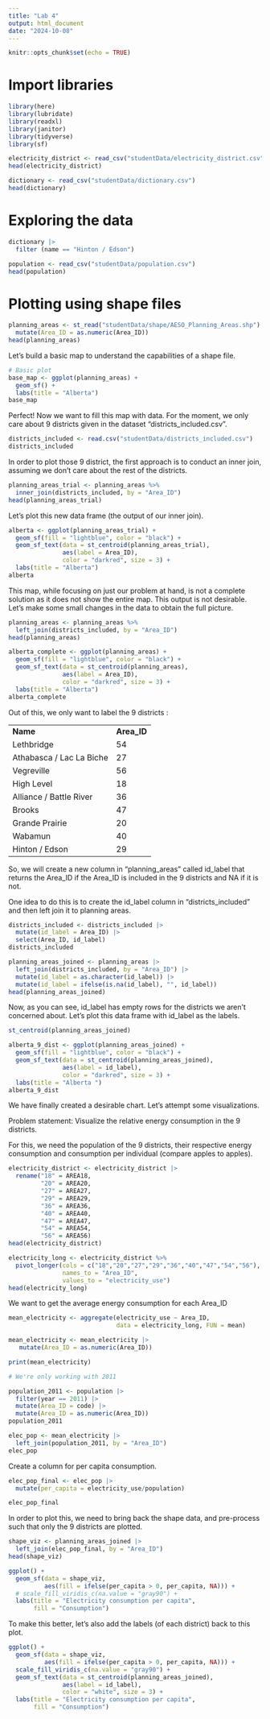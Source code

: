 ```yaml
---
title: "Lab 4"
output: html_document
date: "2024-10-08"
---
```


```r
knitr::opts_chunk$set(echo = TRUE)
```

# Import libraries

```r
library(here)
library(lubridate)
library(readxl)
library(janitor)
library(tidyverse)
library(sf)
```

```r
electricity_district <- read_csv("studentData/electricity_district.csv")
head(electricity_district)
```

```r
dictionary <- read_csv("studentData/dictionary.csv")
head(dictionary)
```

# Exploring the data

```r
dictionary |>
  filter (name == "Hinton / Edson")
```

```r
population <- read_csv("studentData/population.csv")
head(population)
```

# Plotting using shape files

```r
planning_areas <- st_read("studentData/shape/AESO_Planning_Areas.shp") |>
  mutate(Area_ID = as.numeric(Area_ID))
head(planning_areas)
```

Let's build a basic map to understand the capabilities of a shape file.

```r
# Basic plot
base_map <- ggplot(planning_areas) +
  geom_sf() +    
  labs(title = "Alberta") 
base_map
```

Perfect! Now we want to fill this map with data. For the moment, we only care about 9 districts given in the dataset "districts_included.csv".

```r
districts_included <- read.csv("studentData/districts_included.csv") 
districts_included
```

In order to plot those 9 district, the first approach is to conduct an inner join, assuming we don't care about the rest of the districts.

```r
planning_areas_trial <- planning_areas %>%
  inner_join(districts_included, by = "Area_ID")
head(planning_areas_trial)
```

Let's plot this new data frame (the output of our inner join).

```r
alberta <- ggplot(planning_areas_trial) +
  geom_sf(fill = "lightblue", color = "black") +    
  geom_sf_text(data = st_centroid(planning_areas_trial),             
               aes(label = Area_ID),                   
               color = "darkred", size = 3) +       
  labs(title = "Alberta") 
alberta
```

This map, while focusing on just our problem at hand, is not a complete solution as it does not show the entire map. This output is not desirable. Let's make some small changes in the data to obtain the full picture.

```r
planning_areas <- planning_areas %>%
  left_join(districts_included, by = "Area_ID")
head(planning_areas)
```

```r
alberta_complete <- ggplot(planning_areas) +
  geom_sf(fill = "lightblue", color = "black") +    
  geom_sf_text(data = st_centroid(planning_areas),             
               aes(label = Area_ID),                   
               color = "darkred", size = 3) +       
  labs(title = "Alberta") 
alberta_complete
```

Out of this, we only want to label the 9 districts :

|                          |             |
|--------------------------|-------------|
| **Name**                 | **Area_ID** |
| Lethbridge               | 54          |
| Athabasca / Lac La Biche | 27          |
| Vegreville               | 56          |
| High Level               | 18          |
| Alliance / Battle River  | 36          |
| Brooks                   | 47          |
| Grande Prairie           | 20          |
| Wabamun                  | 40          |
| Hinton / Edson           | 29          |

So, we will create a new column in "planning_areas" called id_label that returns the Area_ID if the Area_ID is included in the 9 districts and NA if it is not.

One idea to do this is to create the id_label column in "districts_included" and then left join it to planning areas.

```r
districts_included <- districts_included |>
  mutate(id_label = Area_ID) |>
  select(Area_ID, id_label)
districts_included
```

```r
planning_areas_joined <- planning_areas |>
  left_join(districts_included, by = "Area_ID") |>
  mutate(id_label = as.character(id_label)) |>
  mutate(id_label = ifelse(is.na(id_label), "", id_label))
head(planning_areas_joined)
```

Now, as you can see, id_label has empty rows for the districts we aren't concerned about. Let's plot this data frame with id_label as the labels.

```r
st_centroid(planning_areas_joined)
```

```r
alberta_9_dist <- ggplot(planning_areas_joined) +
  geom_sf(fill = "lightblue", color = "black") +    
  geom_sf_text(data = st_centroid(planning_areas_joined),             
               aes(label = id_label),                   
               color = "darkred", size = 3) +       
  labs(title = "Alberta ") 
alberta_9_dist
```

We have finally created a desirable chart. Let's attempt some visualizations.

Problem statement: Visualize the relative energy consumption in the 9 districts.

For this, we need the population of the 9 districts, their respective energy consumption and consumption per individual (compare apples to apples).

```r
electricity_district <- electricity_district |>
  rename("18" = AREA18,
         "20" = AREA20,
         "27" = AREA27,
         "29" = AREA29,
         "36" = AREA36,
         "40" = AREA40,
         "47" = AREA47,
         "54" = AREA54,
         "56" = AREA56)
head(electricity_district)
```

```r
electricity_long <- electricity_district %>%
  pivot_longer(cols = c("18","20","27","29","36","40","47","54","56"),         
               names_to = "Area_ID",       
               values_to = "electricity_use") 
head(electricity_long)
```

We want to get the average energy consumption for each Area_ID

```r
mean_electricity <- aggregate(electricity_use ~ Area_ID, 
                              data = electricity_long, FUN = mean)

mean_electricity <- mean_electricity |>
   mutate(Area_ID = as.numeric(Area_ID))

print(mean_electricity)
```

```r
# We're only working with 2011

population_2011 <- population |>
  filter(year == 2011) |>
  mutate(Area_ID = code) |>
  mutate(Area_ID = as.numeric(Area_ID))
population_2011
```

```r

elec_pop <- mean_electricity |>
  left_join(population_2011, by = "Area_ID")
elec_pop
```

Create a column for per capita consumption.

```r
elec_pop_final <- elec_pop |>
  mutate(per_capita = electricity_use/population) 

elec_pop_final
```

In order to plot this, we need to bring back the shape data, and pre-process such that only the 9 districts are plotted.

```r
shape_viz <- planning_areas_joined |>
  left_join(elec_pop_final, by = "Area_ID")
head(shape_viz)
```

```r
ggplot() +
  geom_sf(data = shape_viz,
          aes(fill = ifelse(per_capita > 0, per_capita, NA))) +
  # scale_fill_viridis_c(na.value = "gray90") +      
  labs(title = "Electricity consumption per capita",
       fill = "Consumption") 
```

To make this better, let's also add the labels (of each district) back to this plot.

```r
ggplot() +
  geom_sf(data = shape_viz,
          aes(fill = ifelse(per_capita > 0, per_capita, NA))) +
  scale_fill_viridis_c(na.value = "gray90") +  
  geom_sf_text(data = st_centroid(planning_areas_joined),             
               aes(label = id_label),                   
               color = "white", size = 3) +
  labs(title = "Electricity consumption per capita",
       fill = "Consumption") 
```
